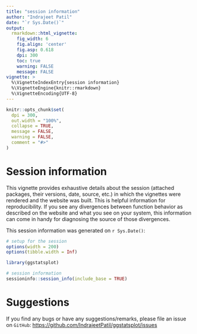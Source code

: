 ---
title: "session information"
author: "Indrajeet Patil"
date: "`r Sys.Date()`"
output:
  rmarkdown::html_vignette:
    fig_width: 6
    fig.align: 'center'
    fig.asp: 0.618
    dpi: 300
    toc: true
    warning: FALSE
    message: FALSE
vignette: >
  %\VignetteIndexEntry{session information}
  %\VignetteEngine{knitr::rmarkdown}
  %\VignetteEncoding{UTF-8}
---

```{r setup, include = FALSE}
knitr::opts_chunk$set(
  dpi = 300,
  out.width = "100%",
  collapse = TRUE,
  message = FALSE,
  warning = FALSE,
  comment = "#>"
)
```

# Session information

This vignette provides exhaustive details about the session (attached packages,
their versions, date, source, etc.) in which the vignettes were rendered and the
website was built. This is helpful information for reproducibility. If you see
any divergences between function behavior as described on the website and what
you see on your system, this information can come in handy for diagnosing the
source of those divergences.

This session information was generated on `r Sys.Date()`:

```{r session_info}
# setup for the session
options(width = 200)
options(tibble.width = Inf)

library(ggstatsplot)

# session information
sessioninfo::session_info(include_base = TRUE)
```

# Suggestions

If you find any bugs or have any suggestions/remarks, please file an issue on
`GitHub`:
<https://github.com/IndrajeetPatil/ggstatsplot/issues>
